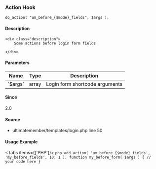
### Action Hook    
    
```
do_action( "um_before_{$mode}_fields", $args );
```

#### Description
    <div class="description">
        Some actions before login form fields
 
    </div>

#### Parameters
            
<table className="table-auto mt-2 border dark:border-gray-500 p-5 text-sm text-left">
<thead>
<tr>
<th  className="px-3">Name</th>
<th  className="px-3">Type</th>
<th  className="px-3">Description</th>
</tr>
</thead>
<tbody>
               <tr >
               <td className="px-3 py-2">`$args`</td>
               <td className="px-3 py-2">array</td>
               <td className="px-3 py-2 text-sm">Login form shortcode arguments</td>
               </tr>
</tbody>
</table>

#### Since
<div class="description">
2.0
</div>

#### Source
  - <Link href="/developer/files/templates-login#source-view.50">ultimatemember/templates/login.php</Link> <Link href="/developer/files/templates-login#source-view.50">line 50</Link>



#### Usage Example

<Tabs items={['PHP']}>
    <Tab>
    ```php
    add_action( 'um_before_{$mode}_fields', 'my_before_fields', 10, 1 );
 function my_before_form( $args ) {
     // your code here
 }
    ```
    </Tab>
</Tabs>